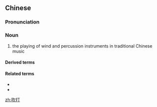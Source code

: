 ==Chinese==
{{zh-forms}}

===Pronunciation===
{{zh-pron
|m=chuīdǎ
|c=ceoi1 daa2
|h=pfs=chhôi-tá
|cat=n
}}

===Noun===
{{zh-noun}}

# the playing of wind and percussion instruments in traditional Chinese music

====Derived terms====
{{zh-der|吹打樂}}

====Related terms====
* {{zh-l|鼓吹}}
* {{zh-l|鼓吹樂}}

[[zh:吹打]]